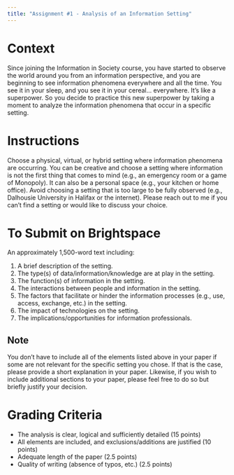 ```yaml
---
title: "Assignment #1 - Analysis of an Information Setting"
---
```


# Context

Since joining the Information in Society course, you have started to observe the world around you from an information perspective, and you are beginning to see information phenomena everywhere and all the time. You see it in your sleep, and you see it in your cereal… everywhere. It’s like a superpower. So you decide to practice this new superpower by taking a moment to analyze the information phenomena that occur in a specific setting.

# Instructions

Choose a physical, virtual, or hybrid setting where information phenomena are occurring. You can be creative and choose a setting where information is not the first thing that comes to mind (e.g., an emergency room or a game of Monopoly). It can also be a personal space (e.g., your kitchen or home office). Avoid choosing a setting that is too large to be fully observed (e.g., Dalhousie University in Halifax or the internet). Please reach out to me if you can’t find a setting or would like to discuss your choice.

# To Submit on Brightspace

An approximately 1,500-word text including:

1.  A brief description of the setting.
2.  The type(s) of data/information/knowledge are at play in the setting.
3.  The function(s) of information in the setting.
4.  The interactions between people and information in the setting.
5.  The factors that facilitate or hinder the information processes (e.g., use, access, exchange, etc.) in the setting.
6.  The impact of technologies on the setting.
7.  The implications/opportunities for information professionals.

::: callout-tip
## Note

You don’t have to include all of the elements listed above in your paper if some are not relevant for the specific setting you chose. If that is the case, please provide a short explanation in your paper. Likewise, if you wish to include additional sections to your paper, please feel free to do so but briefly justify your decision.
:::

# Grading Criteria

-   The analysis is clear, logical and sufficiently detailed (15 points)
-   All elements are included, and exclusions/additions are justified (10 points)
-   Adequate length of the paper (2.5 points)
-   Quality of writing (absence of typos, etc.) (2.5 points)
